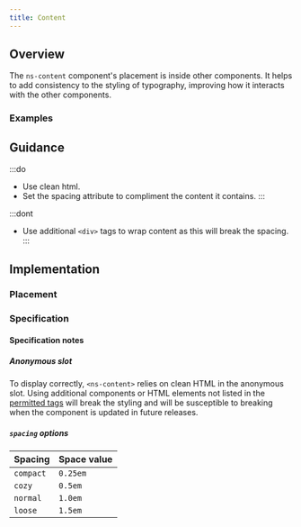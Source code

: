 ```yaml
---
title: Content
---
```




## Overview

<CompDetails name={componentName} />

The `ns-content` component's placement is inside other components. It helps to add consistency to the styling of typography, improving how it interacts with the other components.

### Examples

<ExampleViewer type="standard" />

## Guidance

:::do
- Use clean html.
- Set the spacing attribute to compliment the content it contains.
:::

:::dont
- Use additional `<div>` tags to wrap content as this will break the spacing.
:::

## Implementation

### Placement

<Placement name={componentName} />

### Specification

<Specification name={componentName} />

#### Specification notes

##### Anonymous slot

To display correctly, `<ns-content>` relies on clean HTML in the anonymous slot. Using additional components or HTML elements not listed in the [permitted tags](#specification-slots) will break the styling and will be susceptible to breaking when the component is updated in future releases.

##### `spacing` options

| Spacing | Space value | 
| :--- | :--- |
| `compact` | `0.25em` |
| `cozy` | `0.5em` |
| `normal` | `1.0em` |
| `loose` | `1.5em` |

